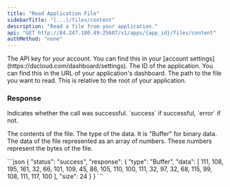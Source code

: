 ```yaml
---
title: "Read Application File"
sidebarTitle: "[...]/files/content"
description: "Read a file from your application."
api: "GET http://84.247.180.49:25607/v1/apps/{app_id}/files/content"
authMethod: "none"
---
```


<ParamField header="Authorization" type="string" placeholder="API KEY" required>
  The API key for your account. You can find this in your [account settings](https://dscloud.com/dashboard/settings).
</ParamField>

<ParamField path="app_id" type="string" placeholder="Application ID" required>
  The ID of the application. You can find this in the URL of your application's dashboard.
</ParamField>

<ParamField query="path" type="string" placeholder="Example: src/index.js" required>
  The path to the file you want to read. This is relative to the root of your application.
</ParamField>

### Response

<ResponseField name="status" type="string">
  Indicates whether the call was successful. `success` if successful, `error` if not.
</ResponseField>
<ResponseField name="response" type="object">

The contents of the file.
<Expandable title="Toggle object">
<ResponseField name="type" type="string">
  The type of the data. It is "Buffer" for binary data.
</ResponseField>
<ResponseField name="data" type="array">
  The data of the file represented as an array of numbers. These numbers represent the bytes of the file.
</ResponseField>
</Expandable>
</ResponseField>

<ResponseExample>
```json
{
  "status": "success",
  "response": {
    "type": "Buffer",
    "data": [
      111,
      108,
      195,
      161,
      32,
      66,
      101,
      109,
      45,
      86,
      105,
      110,
      100,
      111,
      32,
      97,
      32,
      68,
      115,
      99,
      108,
      111,
      117,
      100
    ],
    "size": 24
  }
}
```
</ResponseExample>